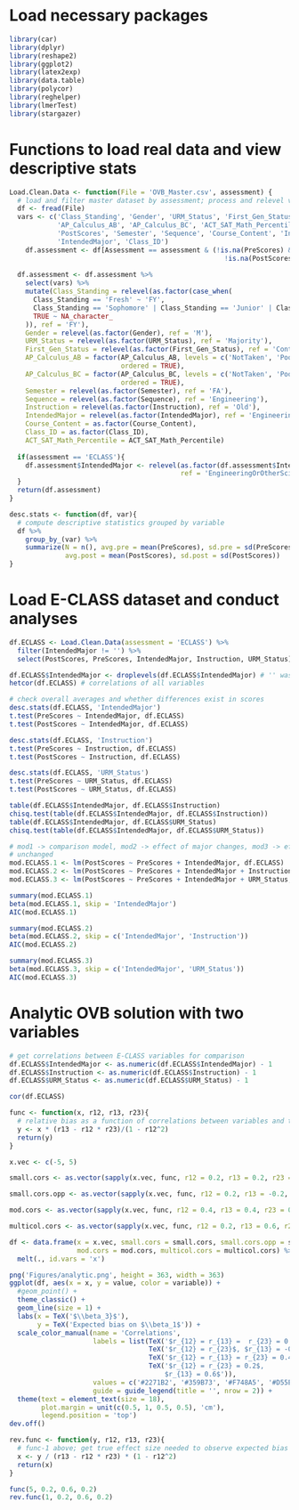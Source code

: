 # Load necessary packages
```r
library(car)
library(dplyr)
library(reshape2)
library(ggplot2)
library(latex2exp)
library(data.table)
library(polycor)
library(reghelper)
library(lmerTest)
library(stargazer)
```

# Functions to load real data and view descriptive stats
```r
Load.Clean.Data <- function(File = 'OVB_Master.csv', assessment) {
  # load and filter master dataset by assessment; process and relevel variables
  df <- fread(File)
  vars <- c('Class_Standing', 'Gender', 'URM_Status', 'First_Gen_Status', 
            'AP_Calculus_AB', 'AP_Calculus_BC', 'ACT_SAT_Math_Percentile', 'PreScores', 
            'PostScores', 'Semester', 'Sequence', 'Course_Content', 'Instruction', 
            'IntendedMajor', 'Class_ID')
    df.assessment <- df[Assessment == assessment & (!is.na(PreScores) & 
                                                      !is.na(PostScores))]
  
  df.assessment <- df.assessment %>%
    select(vars) %>%
    mutate(Class_Standing = relevel(as.factor(case_when(
      Class_Standing == 'Fresh' ~ 'FY',
      Class_Standing == 'Sophomore' | Class_Standing == 'Junior' | Class_Standing == 'Senior' ~ 'BFY',
      TRUE ~ NA_character_
    )), ref = 'FY'),
    Gender = relevel(as.factor(Gender), ref = 'M'),
    URM_Status = relevel(as.factor(URM_Status), ref = 'Majority'),
    First_Gen_Status = relevel(as.factor(First_Gen_Status), ref = 'ContGen'),
    AP_Calculus_AB = factor(AP_Calculus_AB, levels = c('NotTaken', 'Poor', 'Well'), 
                            ordered = TRUE),
    AP_Calculus_BC = factor(AP_Calculus_BC, levels = c('NotTaken', 'Poor', 'Well'), 
                            ordered = TRUE),
    Semester = relevel(as.factor(Semester), ref = 'FA'),
    Sequence = relevel(as.factor(Sequence), ref = 'Engineering'),
    Instruction = relevel(as.factor(Instruction), ref = 'Old'),
    IntendedMajor = relevel(as.factor(IntendedMajor), ref = 'EngineeringOrOtherSci'),
    Course_Content = as.factor(Course_Content),
    Class_ID = as.factor(Class_ID),
    ACT_SAT_Math_Percentile = ACT_SAT_Math_Percentile)
  
  if(assessment == 'ECLASS'){
    df.assessment$IntendedMajor <- relevel(as.factor(df.assessment$IntendedMajor), 
                                           ref = 'EngineeringOrOtherSci')
  }
  return(df.assessment)
}

desc.stats <- function(df, var){
  # compute descriptive statistics grouped by variable
  df %>%
    group_by_(var) %>%
    summarize(N = n(), avg.pre = mean(PreScores), sd.pre = sd(PreScores), 
              avg.post = mean(PostScores), sd.post = sd(PostScores))
}
```

# Load E-CLASS dataset and conduct analyses
```r
df.ECLASS <- Load.Clean.Data(assessment = 'ECLASS') %>%
  filter(IntendedMajor != '') %>%
  select(PostScores, PreScores, IntendedMajor, Instruction, URM_Status)

df.ECLASS$IntendedMajor <- droplevels(df.ECLASS$IntendedMajor) # '' was treated as a level
hetcor(df.ECLASS) # correlations of all variables

# check overall averages and whether differences exist in scores
desc.stats(df.ECLASS, 'IntendedMajor')
t.test(PreScores ~ IntendedMajor, df.ECLASS)
t.test(PostScores ~ IntendedMajor, df.ECLASS)

desc.stats(df.ECLASS, 'Instruction')
t.test(PreScores ~ Instruction, df.ECLASS)
t.test(PostScores ~ Instruction, df.ECLASS)

desc.stats(df.ECLASS, 'URM_Status')
t.test(PreScores ~ URM_Status, df.ECLASS)
t.test(PostScores ~ URM_Status, df.ECLASS)

table(df.ECLASS$IntendedMajor, df.ECLASS$Instruction)
chisq.test(table(df.ECLASS$IntendedMajor, df.ECLASS$Instruction))
table(df.ECLASS$IntendedMajor, df.ECLASS$URM_Status)
chisq.test(table(df.ECLASS$IntendedMajor, df.ECLASS$URM_Status))

# mod1 -> comparison model, mod2 -> effect of major changes, mod3 -> effect of major 
# unchanged
mod.ECLASS.1 <- lm(PostScores ~ PreScores + IntendedMajor, df.ECLASS)
mod.ECLASS.2 <- lm(PostScores ~ PreScores + IntendedMajor + Instruction, df.ECLASS)
mod.ECLASS.3 <- lm(PostScores ~ PreScores + IntendedMajor + URM_Status, df.ECLASS)

summary(mod.ECLASS.1)
beta(mod.ECLASS.1, skip = 'IntendedMajor')
AIC(mod.ECLASS.1)

summary(mod.ECLASS.2)
beta(mod.ECLASS.2, skip = c('IntendedMajor', 'Instruction'))
AIC(mod.ECLASS.2)

summary(mod.ECLASS.3)
beta(mod.ECLASS.3, skip = c('IntendedMajor', 'URM_Status'))
AIC(mod.ECLASS.3)
```

# Analytic OVB solution with two variables
```r
# get correlations between E-CLASS variables for comparison
df.ECLASS$IntendedMajor <- as.numeric(df.ECLASS$IntendedMajor) - 1
df.ECLASS$Instruction <- as.numeric(df.ECLASS$Instruction) - 1
df.ECLASS$URM_Status <- as.numeric(df.ECLASS$URM_Status) - 1

cor(df.ECLASS)

func <- function(x, r12, r13, r23){
  # relative bias as a function of correlations between variables and true effect size
  y <- x * (r13 - r12 * r23)/(1 - r12^2)
  return(y)
}

x.vec <- c(-5, 5)

small.cors <- as.vector(sapply(x.vec, func, r12 = 0.2, r13 = 0.2, r23 = 0.2))

small.cors.opp <- as.vector(sapply(x.vec, func, r12 = 0.2, r13 = -0.2, r23 = 0.2))

mod.cors <- as.vector(sapply(x.vec, func, r12 = 0.4, r13 = 0.4, r23 = 0.4))

multicol.cors <- as.vector(sapply(x.vec, func, r12 = 0.2, r13 = 0.6, r23 = 0.2))

df <- data.frame(x = x.vec, small.cors = small.cors, small.cors.opp = small.cors.opp, 
                 mod.cors = mod.cors, multicol.cors = multicol.cors) %>%
  melt(., id.vars = 'x')

png('Figures/analytic.png', height = 363, width = 363)
ggplot(df, aes(x = x, y = value, color = variable)) +
  #geom_point() +
  theme_classic() +
  geom_line(size = 1) +
  labs(x = TeX('$\\beta_3}$'), 
       y = TeX('Expected bias on $\\beta_1$')) +
  scale_color_manual(name = 'Correlations', 
                     labels = list(TeX('$r_{12} = r_{13} =  r_{23} = 0.2$'), 
                                   TeX('$r_{12} = r_{23}$, $r_{13} = -0.2$'), 
                                   TeX('$r_{12} = r_{13} = r_{23} = 0.4$'), 
                                   TeX('$r_{12} = r_{23} = 0.2$, 
                                       $r_{13} = 0.6$')), 
                     values = c('#2271B2', '#359B73', '#F748A5', '#D55E00'), 
                     guide = guide_legend(title = '', nrow = 2)) +
  theme(text = element_text(size = 18),
        plot.margin = unit(c(0.5, 1, 0.5, 0.5), 'cm'),
        legend.position = 'top')
dev.off()

rev.func <- function(y, r12, r13, r23){
  # func-1 above; get true effect size needed to observe expected bias
  x <- y / (r13 - r12 * r23) * (1 - r12^2)
  return(x)
}

func(5, 0.2, 0.6, 0.2)
rev.func(1, 0.2, 0.6, 0.2)
```
